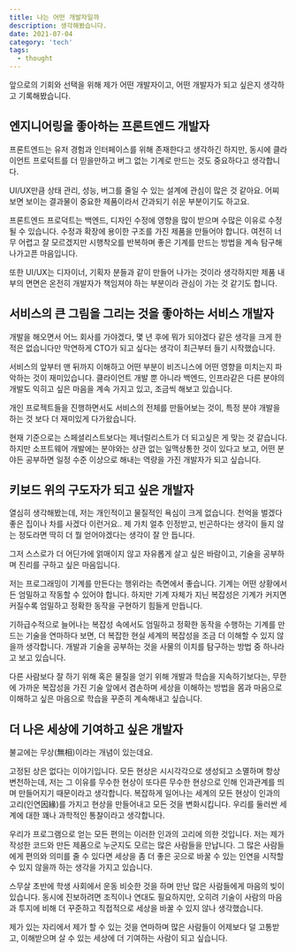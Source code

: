 ```yaml
---
title: 나는 어떤 개발자일까
description: 생각해봤습니다.
date: 2021-07-04
category: 'tech'
tags:
  - thought
---
```


앞으로의 기회와 선택을 위해 제가 어떤 개발자이고, 어떤 개발자가 되고 싶은지 생각하고 기록해봤습니다.

## 엔지니어링을 좋아하는 프론트엔드 개발자

프론트엔드는 유저 경험과 인터페이스를 위해 존재한다고 생각하긴 하지만, 동시에 클라이언트 프로덕트를 더 믿을만하고 버그 없는 기계로 만드는 것도 중요하다고 생각합니다.

UI/UX만큼 상태 관리, 성능, 버그를 줄일 수 있는 설계에 관심이 많은 것 같아요. 어찌 보면 보이는 결과물이 중요한 제품이라서 간과되기 쉬운 부분이기도 하고요.

프론트엔드 프로덕트는 백엔드, 디자인 수정에 영향을 많이 받으며 수많은 이유로 수정될 수 있습니다. 수정과 확장에 용이한 구조를 가진 제품을 만들어야 합니다. 여전히 너무 어렵고 잘 모르겠지만 시행착오를 반복하며 좋은 기계를 만드는 방법을 계속 탐구해 나가고픈 마음입니다.

또한 UI/UX는 디자이너, 기획자 분들과 같이 만들어 나가는 것이라 생각하지만 제품 내부의 면면은 온전히 개발자가 책임져야 하는 부분이라 관심이 가는 것 같기도 합니다.

## 서비스의 큰 그림을 그리는 것을 좋아하는 서비스 개발자

개발을 해오면서 어느 회사를 가야겠다, 몇 년 후에 뭐가 되야겠다 같은 생각을 크게 한 적은 없습니다만 막연하게 CTO가 되고 싶다는 생각이 최근부터 들기 시작했습니다.

서비스의 앞부터 맨 뒤까지 이해하고 어떤 부분이 비즈니스에 어떤 영향을 미치는지 파악하는 것이 재미있습니다. 클라이언트 개발 뿐 아니라 백엔드, 인프라같은 다른 분야의 개발도 익히고 싶은 마음을 계속 가지고 있고, 조금씩 해보고 있습니다.

개인 프로젝트들을 진행하면서도 서비스의 전체를 만들어보는 것이, 특정 분야 개발을 하는 것 보다 더 재미있게 다가왔습니다.

현재 기준으로는 스페셜리스트보다는 제너럴리스트가 더 되고싶은 게 맞는 것 같습니다. 하지만 소프트웨어 개발에는 분야와는 상관 없는 일맥상통한 것이 있다고 보고, 어떤 분야든 공부하면 일정 수준 이상으로 해내는 역량을 가진 개발자가 되고 싶습니다.

## 키보드 위의 구도자가 되고 싶은 개발자

열심히 생각해봤는데, 저는 개인적이고 물질적인 욕심이 크게 없습니다. 천억을 벌겠다 좋은 집이나 차를 사겠다 이런거요.. 제 가치 얼추 인정받고, 빈곤하다는 생각이 들지 않는 정도라면 딱히 더 뭘 얻어야겠다는 생각이 잘 안 듭니다.

그저 스스로가 더 어딘가에 얽매이지 않고 자유롭게 살고 싶은 바람이고, 기술을 공부하며 진리를 구하고 싶은 마음입니다.

저는 프로그래밍이 기계를 만든다는 행위라는 측면에서 좋습니다. 기계는 어떤 상황에서든 엄밀하고 작동할 수 있어야 합니다. 하지만 기계 자체가 지닌 복잡성은 기계가 커지면 커질수록 엄밀하고 정확한 동작을 구현하기 힘들게 만듭니다.

기하급수적으로 늘어나는 복잡성 속에서도 엄밀하고 정확한 동작을 수행하는 기계를 만드는 기술을 연마하다 보면, 더 복잡한 현실 세계의 복잡성을 조금 더 이해할 수 있지 않을까 생각합니다. 개발과 기술을 공부하는 것을 사물의 이치를 탐구하는 방법 중 하나라고 보고 있습니다.

다른 사람보다 잘 하기 위해 혹은 물질을 얻기 위해 개발과 학습을 지속하기보다는, 무한에 가까운 복잡성을 가진 기술 앞에서 겸손하며 세상을 이해하는 방법을 몸과 마음으로 이해하고 싶은 마음으로 학습을 꾸준히 계속해내고 싶습니다.

## 더 나은 세상에 기여하고 싶은 개발자

불교에는 무상(無相)이라는 개념이 있는데요.

고정된 상은 없다는 이야기입니다. 모든 현상은 시시각각으로 생성되고 소멸하며 항상 변천하는데, 저는 그 이유를 무수한 현상이 또다른 무수한 현상으로 인해 인과관계를 띄며 만들어지기 때문이라고 생각합니다. 복잡하게 일어나는 세계의 모든 현상이 인과의 고리(인연因緣)를 가지고 현상을 만들어내고 모든 것을 변화시킵니다. 우리를 둘러싼 세계에 대한 꽤나 과학적인 통찰이라고 생각합니다.

우리가 프로그램으로 얻는 모든 편의는 이러한 인과의 고리에 의한 것입니다. 저는 제가 작성한 코드와 만든 제품으로 누군지도 모르는 많은 사람들을 만납니다. 그 많은 사람들에게 편의와 의미를 줄 수 있다면 세상을 좀 더 좋은 곳으로 바꿀 수 있는 인연을 시작할 수 있지 않을까 하는 생각을 가지고 있습니다.

스무살 초반에 학생 사회에서 운동 비슷한 것을 하며 만난 많은 사람들에게 마음의 빚이 있습니다. 동시에 진보하려면 조직이나 연대도 필요하지만, 오히려 기술이 사람의 마음과 투지에 비해 더 꾸준하고 직접적으로 세상을 바꿀 수 있지 않나 생각했습니다.

제가 있는 자리에서 제가 할 수 있는 것을 연마하며 많은 사람들이 어제보다 덜 고통받고, 이해받으며 살 수 있는 세상에 더 기여하는 사람이 되고 싶습니다.
